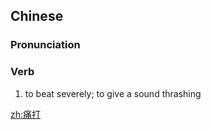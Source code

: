 ==Chinese==
{{zh-forms}}

===Pronunciation===
{{zh-pron
|m=tòngdǎ
|cat=v
}}

===Verb===
{{zh-verb}}

# to beat severely; to give a sound thrashing

[[zh:痛打]]